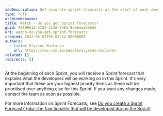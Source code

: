```yaml
---
seoDescription: Get accurate sprint forecasts at the start of each development cycle, prioritizing your highest goals.
type: rule
archivedreason:
title: Watch - Do you get Sprint forecasts?
guid: 49f99e12-5722-453d-940a-8baeeaa69e5e
uri: watch-do-you-get-sprint-forecasts
created: 2012-05-01T05:03:24.0000000Z
authors:
  - title: Ulysses Maclaren
    url: https://ssw.com.au/people/ulysses-maclaren
related: []
redirects: []
---
```


At the beginning of each Sprint, you will receive a Sprint forecast that explains what the developers will be working on in this Sprint.
It's very important that these are your highest priority items as these will be prioritised over anything else for this Sprint. If you want any changes made, contact the team as soon as possible.

For more information on Sprint Forecasts, see [Do you create a Sprint Forecast? (aka The functionality that will be developed during the Sprint)](/do-you-create-a-sprint-forecast-aka-the-functionality-that-will-be-developed-during-the-sprint)